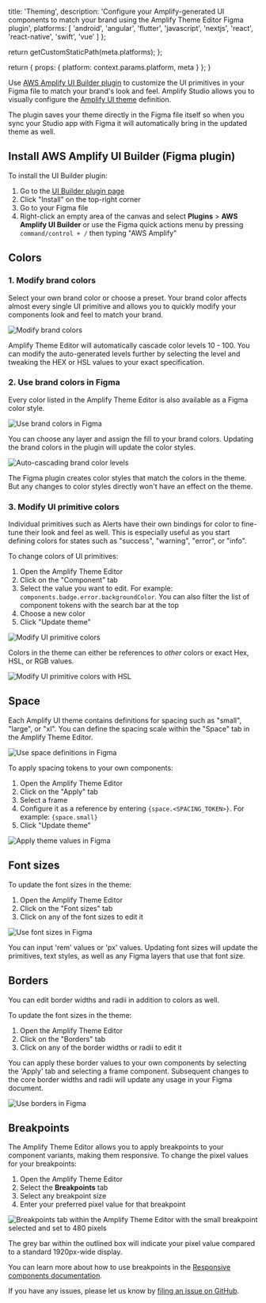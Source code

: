                   
  title: 'Theming',
  description: 'Configure your Amplify-generated UI components to match your brand using the Amplify Theme Editor Figma plugin',
  platforms: [
                'android',
                'angular',
                'flutter',
                'javascript',
                'nextjs',
                'react',
                'react-native',
                'swift',
                'vue'
              ]
};

  return getCustomStaticPath(meta.platforms);
};

  return {
    props: {
      platform: context.params.platform,
      meta
    }
  };
}
          

Use [AWS Amplify UI Builder plugin](https://www.figma.com/community/plugin/1040722185526429545) to customize the UI primitives in your Figma file to match your brand's look and feel. Amplify Studio allows you to visually configure the [Amplify UI theme](https://ui.docs.amplify.aws/react/theming) definition.

The plugin saves your theme directly in the Figma file itself so when you sync your Studio app with Figma it will automatically bring in the updated theme as well.

## Install AWS Amplify UI Builder (Figma plugin)

To install the UI Builder plugin:
1. Go to the [UI Builder plugin page](https://www.figma.com/community/plugin/1040722185526429545)
2. Click "Install" on the top-right corner
3. Go to your Figma file
4. Right-click an empty area of the canvas and select **Plugins** > **AWS Amplify UI Builder** or use the Figma quick actions menu by pressing `command/control + /` then typing "AWS Amplify"

## Colors

### 1. Modify brand colors

Select your own brand color or choose a preset. Your brand color affects almost every single UI primitive and allows you to quickly modify your components look and feel to match your brand.

![Modify brand colors](/images/studio/theming/pick-brand-color.gif)

Amplify Theme Editor will automatically cascade color levels 10 - 100. You can modify the auto-generated levels further by selecting the level and tweaking the HEX or HSL values to your exact specification.

### 2. Use brand colors in Figma

Every color listed in the Amplify Theme Editor is also available as a Figma color style.

![Use brand colors in Figma](/images/studio/theming/color-styles.gif)

You can choose any layer and assign the fill to your brand colors. Updating the brand colors in the plugin will update the color styles.

![Auto-cascading brand color levels](/images/studio/theming/brand-color-cascade.gif)

<Callout>
  The Figma plugin creates color styles that match the colors in the theme. But any changes to color styles directly won't have an effect on the theme.
</Callout>

### 3. Modify UI primitive colors

Individual primitives such as Alerts have their own bindings for color to fine-tune their look and feel as well. This is especially useful as you start defining colors for states such as "success", "warning", "error", or "info".

To change colors of UI primitives:
1. Open the Amplify Theme Editor
2. Click on the "Component" tab
3. Select the value you want to edit. For example: `components.badge.error.backgroundColor`. You can also filter the list of component tokens with the search bar at the top
4. Choose a new color
5. Click "Update theme"

![Modify UI primitive colors](/images/studio/theming/component-color.gif)

Colors in the theme can either be references to *other* colors or exact Hex, HSL, or RGB values.

![Modify UI primitive colors with HSL](/images/studio/theming/component-color-hsl.gif)

## Space

Each Amplify UI theme contains definitions for spacing such as "small", "large", or "xl". You can define the spacing scale within the "Space" tab in the Amplify Theme Editor.

![Use space definitions in Figma](/images/studio/theming/space.gif)

To apply spacing tokens to your own components:
1. Open the Amplify Theme Editor
2. Click on the "Apply" tab
3. Select a frame
4. Configure it as a reference by entering `{space.<SPACING_TOKEN>}`. For example: `{space.small}`
5. Click "Update theme"

![Apply theme values in Figma](/images/studio/theming/apply.gif)


## Font sizes

To update the font sizes in the theme:
1. Open the Amplify Theme Editor
2. Click on the "Font sizes" tab
3. Click on any of the font sizes to edit it

![Use font sizes in Figma](/images/studio/theming/font-size.gif)

You can input 'rem' values or 'px' values. Updating font sizes will update the primitives, text styles, as well as any Figma layers that use that font size.

## Borders

You can edit border widths and radii in addition to colors as well.

To update the font sizes in the theme:
1. Open the Amplify Theme Editor
2. Click on the "Borders" tab
3. Click on any of the border widths or radii to edit it

You can apply these border values to your own components by selecting the 'Apply' tab and selecting a frame component. Subsequent changes to the core border widths and radii will update any usage in your Figma document.

![Use borders in Figma](/images/studio/theming/border.gif)

## Breakpoints

The Amplify Theme Editor allows you to apply breakpoints to your component variants, making them responsive. To change the pixel values for your breakpoints:
1. Open the Amplify Theme Editor
2. Select the <strong>Breakpoints</strong> tab
3. Select any breakpoint size
4. Enter your preferred pixel value for that breakpoint

![Breakpoints tab within the Amplify Theme Editor with the small breakpoint selected and set to 480 pixels](/images/studio/responsive/breakpoints.png)


The grey bar within the outlined box will indicate your pixel value compared to a standard 1920px-wide display.

You can learn more about how to use breakpoints in the [Responsive components documentation](responsive/).


<Callout>

  If you have any issues, please let us know by [filing an issue on GitHub](https://github.com/aws-amplify/amplify-studio/issues).

</Callout>
